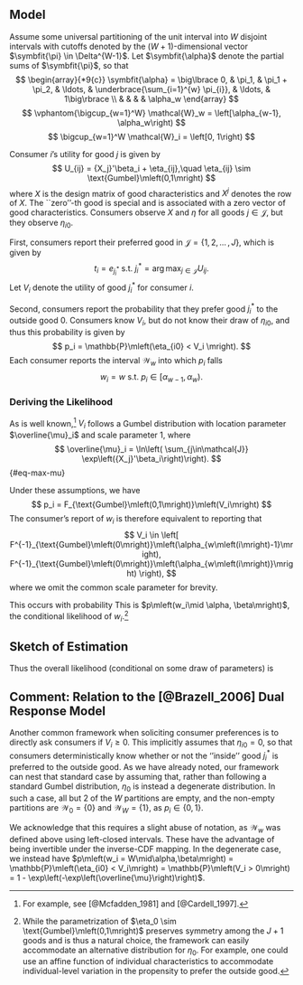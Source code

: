 ## Model {#sec-model}

Assume some universal partitioning of the unit interval into $W$ disjoint intervals with cutoffs denoted by the $\left(W+1\right)$-dimensional vector $\symbfit{\pi} \in \Delta^{W-1}$. Let $\symbfit{\alpha}$ denote the partial sums of $\symbfit{\pi}$, so that
$$
    \begin{array}{*9{c}}
       \symbfit{\alpha}  = \big\lbrace 0, & \pi_1, & \pi_1 + \pi_2, & \ldots, & \underbrace{\sum_{i=1}^{w} \pi_{i}}, & \ldots, & 1\big\rbrace \\
         & & & & \alpha_w 
    \end{array}
$$
$$
    \vphantom{\bigcup_{w=1}^W} \mathcal{W}_w = \left[\alpha_{w-1}, \alpha_w\right)
$$
$$
    \bigcup_{w=1}^W \mathcal{W}_i = \left[0, 1\right)
$$

Consumer $i$'s utility for good $j$ is given by
$$
    U_{ij} = {X_j}'\beta_i + \eta_{ij},\quad \eta_{ij} \sim \text{Gumbel}\mleft(0,1\mright)
$$
where $X$ is the design matrix of good characteristics and $X^j$ denotes the \textit{j}\textsuperscript{th} row of $X$. The ``zero''-th good is special and is associated with a zero vector of good characteristics. Consumers observe $X$ and $\eta$ for all goods $j \in \mathcal{J}$, but they \emph{do not} observe $\eta_{i0}$.\footnote{This can be motivated by a framework in which $U_0 = 0$ and $U_{ij} = {X_j}'\beta_i + \eta_{ij} - \eta_0$ for $j \in \mathcal{J}$. Here, $\eta_0$ captures the consumer's uncertainty about their future tastes. Given that utilities are ordinal and $\eta_0$ is a common shock, it plays no role in the choice among the most preferred good $j^* \in \mathcal{J}$.}

First, consumers report their preferred good in $\mathcal{J} = \left\lbrace 1, 2, \ldots\,, J\right\rbrace$, which is given by
$$
    t_i = e_{j^*_i}\ \text{s.t.}\ j^*_i = \arg\max_{j\in\mathcal{J}} U_{ij}.
$$
Let $V_i$ denote the utility of good $j^*_i$ for consumer $i$.

Second, consumers report the probability that they prefer good $j^*_i$ to the outside good 0. Consumers know $V_i$, but do not know their draw of $\eta_{i0}$, and thus this probability is given by
$$
    p_i = \mathbb{P}\mleft(\eta_{i0} < V_i \mright).
$$
Each consumer reports the interval $\mathcal{W}_w$ into which $p_i$ falls
$$
    w_i = w\ \text{s.t.}\ p_i \in \left[\alpha_{w-1},\alpha_w\right).
$$

### Deriving the Likelihood

As is well known,[^1] $V_i$ follows a Gumbel distribution with location parameter $\overline{\mu}_i$ and scale parameter 1, where
$$
    \overline{\mu}_i = \ln\left( \sum_{j\in\mathcal{J}} \exp\left({X_j}'\beta_i\right)\right).
$$ {#eq-max-mu}

[^1]: For example, see [@Mcfadden_1981] and [@Cardell_1997].

Under these assumptions, we have
$$
    p_i = F_{\text{Gumbel}\mleft(0,1\mright)}\mleft(V_i\mright)
$$
The consumer's report of $w_i$ is therefore equivalent to reporting that
$$
    V_i \in \left[
        F^{-1}_{\text{Gumbel}\mleft(0\mright)}\mleft(\alpha_{w\mleft(i\mright)-1}\mright),
        F^{-1}_{\text{Gumbel}\mleft(0\mright)}\mleft(\alpha_{w\mleft(i\mright)}\mright)
    \right),
$$
where we omit the common scale parameter for brevity.

This occurs with probability
\begin{align}
    \mathbb{P}\mleft(V_i \in \mathcal{W}_{w\mleft(i\mright)}\mright) &= F_{\text{Gumbel}\mleft(\overline{\mu}\mright)}\mleft(F^{-1}_{\text{Gumbel}\mleft(0\mright)}\mleft(\alpha_{w\mleft(i\mright)}\mright)\mright) - F_{\text{Gumbel}\mleft(\overline{\mu}\mright)}\mleft(F^{-1}_{\text{Gumbel}\mleft(0\mright)}\mleft(\alpha_{w\mleft(i\mright)-1}\mright)\mright) \\
    &= \left({\alpha_{w\mleft(i\mright)}}\right)^{\exp\left(\overline{\mu}\right)} - \left({\alpha_{w\mleft(i\mright)-1}}\right)^{\exp\left(\overline{\mu}\right)}.
\end{align}
This is $p\mleft(w_i\mid \alpha, \beta\mright)$, the conditional likelihood of $w_i$.[^2]

[^2]: While the parametrization of $\eta_0 \sim \text{Gumbel}\mleft(0,1\mright)$ preserves symmetry among the $J+1$ goods and is thus a natural choice, the framework can easily accommodate an alternative distribution for $\eta_0$. For example, one could use an affine function of individual characteristics to accommodate individual-level variation in the propensity to prefer the outside good.

## Sketch of Estimation

\begin{itemize}
    \item Specify hyper-parameters governing the prior distribution of $\left(\symbf{\pi}, \symbf{\beta}\right)$. There is a relatively large amount of flexibility in the prior distribution over $\beta$. $\symbf{\pi} \sim \text{Dirichlet}$ deterministically maps to $\symbf{\alpha}$.
    \item (First Branch) Given draws of $\left(\alpha, \beta\right)$, the probability that consumer $i$ reports $j^*_i$ is given by a softmax
    \begin{equation}
        p\mleft(j^*_i \mid \alpha, \beta\mright) = p\mleft(j^*_i \mid \beta\mright) = \frac{\exp\left({X_j}'\beta_i\right)}{\sum_{j'\in\mathcal{J}}\exp\left({X_{j'}}'\beta_i\right)}
    \end{equation}
    \item (Second Branch) Given $\left(\alpha, \beta\right)$, the probability that consumer $i$ reports $w_i$ is given by
    \begin{equation}
        p\mleft(w_i \mid \alpha,\beta, j^*_i\mright) = p\mleft(w_i\mid \alpha, \beta\mright) =  \left({\alpha_{w\mleft(i\mright)}}\right)^{\exp\left(\overline{\mu}\right)} - \left({\alpha_{w\mleft(i\mright)-1}}\right)^{\exp\left(\overline{\mu}\right)}
    \end{equation}
    where $\overline{\mu}_i\mleft(\beta_i\mright)$ is a function of consumer $i$'s tastes $\beta_i$ and the design matrix $X$ (@eq-max-mu). Note that the observed choice $j^*_i$ is irrelevant for this likelihood.
\end{itemize}

Thus the overall likelihood (conditional on some draw of parameters) is
\begin{equation}
    p\mleft(\left(j^*_i, w_i\right) \mid \alpha, \beta \mright) = p\mleft(w_i \mid \alpha,\overline{\mu}_i\mleft(\beta\mright) \mright) \times p\mleft(j^* \mid \beta\mright).
\end{equation}

## Comment: Relation to the [@Brazell_2006] Dual Response Model

Another common framework when soliciting consumer preferences is to directly ask consumers if $V_i \ge 0$. This implicitly assumes that $\eta_{i0} = 0$, so that consumers deterministically know whether or not the ''inside'' good $j^*_i$ is preferred to the outside good. As we have already noted, our framework can nest that standard case by assuming that, rather than following a standard Gumbel distribution, $\eta_0$ is instead a degenerate distribution. In such a case, all but 2 of the $W$ partitions are empty, and the non-empty partitions are $\mathcal{W}_0 = \left\lbrace 0 \right\rbrace$ and $\mathcal{W}_W = \left\lbrace 1\right\rbrace$, as $p_i \in \left\lbrace 0, 1\right\rbrace$.

We acknowledge that this requires a slight abuse of notation, as $\mathcal{W}_w$ was defined above using left-closed intervals. These have the advantage of being invertible under the inverse-CDF mapping. In the degenerate case, we instead have $p\mleft(w_i = W\mid\alpha,\beta\mright) = \mathbb{P}\mleft(\eta_{i0} < V_i\mright) = \mathbb{P}\mleft(V_i > 0\mright) = 1 - \exp\left(-\exp\left(\overline{\mu}\right)\right)$.



